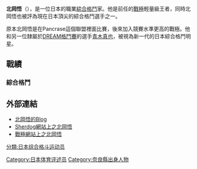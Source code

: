 {{Infobox Pro Wrestler
| name = 北岡悟 ( Kitaoka Satoru )
| ringnames = 北岡悟 ( Kitaoka Satoru )
| height = 168公分
| weight = 76公斤
| birth_date = {{birth date and age|1980|2|4}}
| birth_place = [[日本|日本]]  [[奈良县|奈良]]
| exp = [[柔道|柔道]]<br>[[巴西柔術|巴西柔術]]<br>[[綜合格鬥|綜合格鬥]]}}
'''北岡悟'''（{{bd|1980年|2月4日|||Kitaoka Satoru }}），是一位日本的職業[[綜合格鬥|綜合格鬥]]家。他是前任的[[戰極|戰極]]輕量級王者，同時北岡悟也被評為現在日本頂尖的綜合格鬥選手之一。

原本北岡悟是在Pancrase這個聯盟裡面比賽，後來加入競賽水準更高的戰極。他和另一位隸屬於[[DREAM格鬥賽|DREAM格鬥賽]]的選手[[青木真也|青木真也]]，被視為新一代的日本綜合格鬥明星。

== 戰績 ==
=== 綜合格鬥 ===
{{MMA recordbox
|total=43
|wins=25
|KOwins=0
|subwins=14
|decwins=11
|otherwins=0
|losses=9
|KOloss=2
|subloss=0
|decloss=7
|otherloss=0
|draws=9
|no contests=0
|}}

== 外部連結 ==
* [http://www.kakutoh.com/pc/blog/kitaokasatoru/ 北岡悟的Blog] {{Wayback|url=http://www.kakutoh.com/pc/blog/kitaokasatoru/ |date=20100118171756 }}
* [http://www.sherdog.com/fightfinder/fightfinder.asp?fighterID=1756 Sherdog網站上之北岡悟] {{Wayback|url=http://www.sherdog.com/fightfinder/fightfinder.asp?fighterID=1756 |date=20080424031910 }}
* [http://www.sengoku-official.com/pc/fighters/k/kitaoka_satoru/ 戰極網站上之北岡悟] {{Wayback|url=http://www.sengoku-official.com/pc/fighters/k/kitaoka_satoru/ |date=20090309025850 }}

[[分類:日本综合格斗运动员|分類:日本综合格斗运动员]]
[[Category:日本体育评述员|Category:日本体育评述员]]
[[Category:奈良縣出身人物|Category:奈良縣出身人物]]
